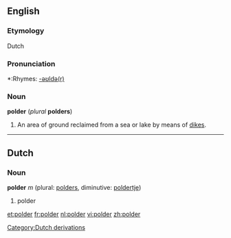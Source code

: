 ==English==
===Etymology===
Dutch

===Pronunciation===
*:Rhymes: [[Rhymes:English:-əʊldə(r)|-əʊldə(r)]]

===Noun===
'''polder''' (''plural'' '''polders''')

#An area of ground reclaimed from a sea or lake by means of [[dike]]s.

----
==Dutch==
=== Noun ===
'''polder''' ''m'' (plural: [[polders]], diminutive: [[poldertje]])

#polder
[[Category:Dutch derivations]]

[[et:polder]]
[[fr:polder]]
[[nl:polder]]
[[vi:polder]]
[[zh:polder]]